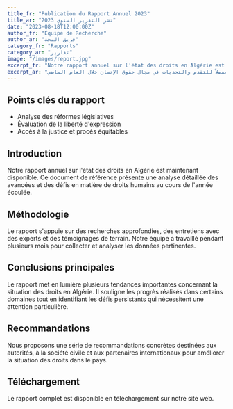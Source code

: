 ```yaml
---
title_fr: "Publication du Rapport Annuel 2023"
title_ar: "نشر التقرير السنوي 2023"
date: "2023-08-18T12:00:00Z"
author_fr: "Équipe de Recherche"
author_ar: "فريق البحث"
category_fr: "Rapports"
category_ar: "تقارير"
image: "/images/report.jpg"
excerpt_fr: "Notre rapport annuel sur l'état des droits en Algérie est maintenant disponible. Ce document de référence présente une analyse détaillée des avancées et des défis en matière de droits humains au cours de l'année écoulée."
excerpt_ar: "تقريرنا السنوي عن حالة الحقوق في الجزائر متاح الآن. تقدم هذه الوثيقة المرجعية تحليلاً مفصلاً للتقدم والتحديات في مجال حقوق الإنسان خلال العام الماضي."
---
```


## Points clés du rapport

- Analyse des réformes législatives
- Évaluation de la liberté d'expression
- Accès à la justice et procès équitables

## Introduction

Notre rapport annuel sur l'état des droits en Algérie est maintenant disponible. Ce document de référence présente une analyse détaillée des avancées et des défis en matière de droits humains au cours de l'année écoulée.

## Méthodologie

Le rapport s'appuie sur des recherches approfondies, des entretiens avec des experts et des témoignages de terrain. Notre équipe a travaillé pendant plusieurs mois pour collecter et analyser les données pertinentes.

## Conclusions principales

Le rapport met en lumière plusieurs tendances importantes concernant la situation des droits en Algérie. Il souligne les progrès réalisés dans certains domaines tout en identifiant les défis persistants qui nécessitent une attention particulière.

## Recommandations

Nous proposons une série de recommandations concrètes destinées aux autorités, à la société civile et aux partenaires internationaux pour améliorer la situation des droits dans le pays.

## Téléchargement

Le rapport complet est disponible en téléchargement sur notre site web. 